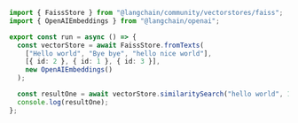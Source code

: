 ```typescript
import { FaissStore } from "@langchain/community/vectorstores/faiss";
import { OpenAIEmbeddings } from "@langchain/openai";

export const run = async () => {
  const vectorStore = await FaissStore.fromTexts(
    ["Hello world", "Bye bye", "hello nice world"],
    [{ id: 2 }, { id: 1 }, { id: 3 }],
    new OpenAIEmbeddings()
  );

  const resultOne = await vectorStore.similaritySearch("hello world", 1);
  console.log(resultOne);
};
```
